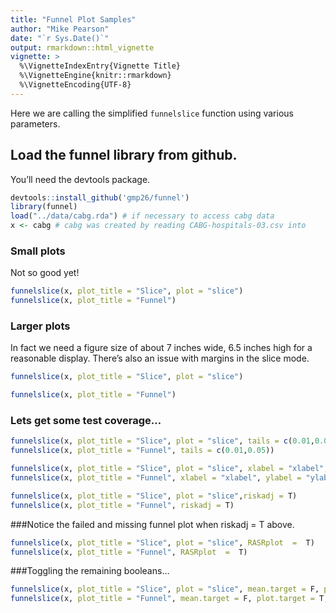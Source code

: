 ```yaml
---
title: "Funnel Plot Samples"
author: "Mike Pearson"
date: "`r Sys.Date()`"
output: rmarkdown::html_vignette
vignette: >
  %\VignetteIndexEntry{Vignette Title}
  %\VignetteEngine{knitr::rmarkdown}
  %\VignetteEncoding{UTF-8}
---
```


Here we are calling the simplified `funnelslice` function using various parameters.

## Load the funnel library from github.

You'll need the devtools package.

```r
devtools::install_github('gmp26/funnel')
library(funnel)
load("../data/cabg.rda") # if necessary to access cabg data
x <- cabg # cabg was created by reading CABG-hospitals-03.csv into
```

### Small plots

Not so good yet!

```r
funnelslice(x, plot_title = "Slice", plot = "slice")
funnelslice(x, plot_title = "Funnel")
```

### Larger plots

In fact we need a figure size of about 7 inches wide, 6.5 inches high for a reasonable display. There's also an issue with margins in the slice mode.

```r
funnelslice(x, plot_title = "Slice", plot = "slice")
```

```r
funnelslice(x, plot_title = "Funnel")
```

### Lets get some test coverage...

```r
funnelslice(x, plot_title = "Slice", plot = "slice", tails = c(0.01,0.05))
funnelslice(x, plot_title = "Funnel", tails = c(0.01,0.05))
```

```r
funnelslice(x, plot_title = "Slice", plot = "slice", xlabel = "xlabel", ylabel = "ylabel")
funnelslice(x, plot_title = "Funnel", xlabel = "xlabel", ylabel = "ylabel")

```


```r

funnelslice(x, plot_title = "Slice", plot = "slice",riskadj = T)
funnelslice(x, plot_title = "Funnel", riskadj = T)
```

###Notice the failed and missing funnel plot when riskadj  =  T above.

```r

funnelslice(x, plot_title = "Slice", plot = "slice", RASRplot  =  T)
funnelslice(x, plot_title = "Funnel", RASRplot  =  T)
```

###Toggling the remaining booleans...

```r
funnelslice(x, plot_title = "Slice", plot = "slice", mean.target = F, plot.target = T, ypercent = F)
funnelslice(x, plot_title = "Funnel", mean.target = F, plot.target = T, ypercent = F)


```


